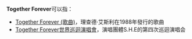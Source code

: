 {{noteTA
| 1= zh-cn:理查德·艾斯利; zh-tw:瑞克·艾斯特利;
}}
'''Together Forever'''可以指：
*[[Together_Forever_(歌曲)|Together Forever (歌曲)]]，理查德·艾斯利在1988年發行的歌曲
*[[Together_Forever世界巡迴演唱會|Together Forever世界巡迴演唱會]]，演唱團體S.H.E的第四次巡迴演唱会
{{Disambig|cat=非中文名称消歧义}}